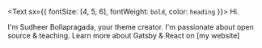 <Text sx={{ fontSize: [4, 5, 6], fontWeight: `bold`, color: `heading` }}>
  Hi.
</Text>

I'm Sudheer Bollapragada, your theme creator. I'm passionate about open source & teaching. Learn more about Gatsby & React on [my website]
